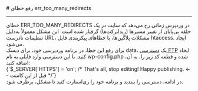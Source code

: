 
<Layout>
# رفع خطای err_too_many_redirects
<hr className="mb-2" />
خطای ERR_TOO_MANY_REDIRECTS در وردپرس زمانی رخ می‌دهد که سایت در یک حلقه بی‌پایان از تغییر مسیرها (ریدایرکت‌ها) گرفتار شده است. این مشکل معمولاً به‌دلیل تنظیمات نادرست URL، مشکلات پلاگین‌ها، یا خطاهای پیکربندی فایل <Important>htaccess.</Important> ایجاد می‌شود. 
<div className="h-2" />
برای رفع این خطا، در برنامه وردپرسی خود، برای دیسک <Important>data</Important>، یک <a href="/paas/disks/ftp-access" className="blue-link">دسترسی FTP</a> ایجاد کنید. با این دسترسی وارد فایلی به نام <Important>wp-config.php</Important> شده و قطعه کد زیر را، به آن، اضافه کنید:
<div className="h-4" />
<div dir='ltr'>
    <Highlight className="php">
      {`$_SERVER['HTTPS'] = 'on';
/* That's all, stop editing! Happy publishing. <-- قبل از این کامنت */`}
    </Highlight>
</div>
<div className="h-2" />
در ادامه، دسترسی را ببندید و برنامه خود را ری‌استارت کنید تا مشکل، برطرف شود.


</Layout>